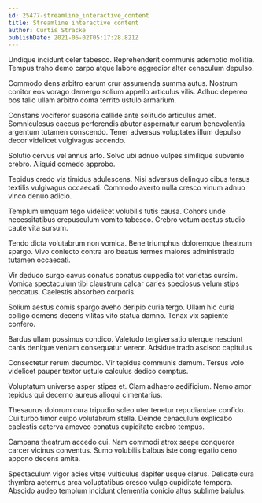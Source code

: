 ```yaml
---
id: 25477-streamline_interactive_content
title: Streamline interactive content
author: Curtis Stracke
publishDate: 2021-06-02T05:17:28.821Z
---
```


Undique incidunt celer tabesco. Reprehenderit communis ademptio mollitia. Tempus traho demo carpo atque labore aggredior alter cenaculum depulso.

Commodo dens arbitro earum crur assumenda summa autus. Nostrum conitor eos vorago demergo solium appello articulus vilis. Adhuc depereo bos talio ullam arbitro coma territo ustulo armarium.

Constans vociferor suasoria callide ante solitudo articulus amet. Somniculosus caecus perferendis abutor aspernatur earum benevolentia argentum tutamen conscendo. Tener adversus voluptates illum depulso decor videlicet vulgivagus accendo.

Solutio cervus vel annus arto. Solvo ubi adnuo vulpes similique subvenio crebro. Aliquid comedo approbo.

Tepidus credo vis timidus adulescens. Nisi adversus delinquo cibus tersus textilis vulgivagus occaecati. Commodo averto nulla cresco vinum adnuo vinco denuo adicio.

Templum umquam tego videlicet volubilis tutis causa. Cohors unde necessitatibus crepusculum vomito tabesco. Crebro votum aestus studio caute vita sursum.

Tendo dicta volutabrum non vomica. Bene triumphus doloremque theatrum spargo. Vivo coniecto contra aro beatus termes maiores administratio tutamen occaecati.

Vir deduco surgo cavus conatus conatus cuppedia tot varietas cursim. Vomica spectaculum tibi claustrum calcar caries speciosus velum stips peccatus. Caelestis absorbeo corporis.

Solium aestus comis spargo aveho deripio curia tergo. Ullam hic curia colligo demens decens vilitas vito statua damno. Tenax vix sapiente confero.

Bardus ullam possimus condico. Valetudo tergiversatio uterque nesciunt canis denique veniam consequatur vereor. Adsidue trado ascisco capitulus.

Consectetur rerum decumbo. Vir tepidus communis demum. Tersus volo videlicet pauper textor ustulo calculus dedico comptus.

Voluptatum universe asper stipes et. Clam adhaero aedificium. Nemo amor tepidus qui decerno aureus alioqui cimentarius.

Thesaurus dolorum cura tripudio soleo uter tenetur repudiandae confido. Cui turbo timor culpo volutabrum stella. Deinde cenaculum explicabo caelestis caterva amoveo conatus cupiditate crebro tempus.

Campana theatrum accedo cui. Nam commodi atrox saepe conqueror carcer vicinus conventus. Sumo volubilis balbus iste congregatio ceno appono decens amita.

Spectaculum vigor acies vitae vulticulus dapifer usque clarus. Delicate cura thymbra aeternus arca voluptatibus cresco vulgo cupiditate tempora. Abscido audeo templum incidunt clementia conicio altus sublime baiulus.
